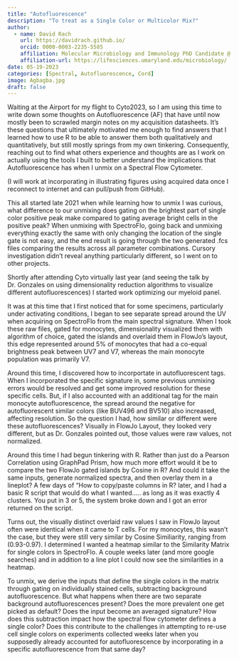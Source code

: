 ```yaml
---
title: "Autofluorescence"
description: "To treat as a Single Color or Multicolor Mix?"
author:
  - name: David Rach
    url: https://davidrach.github.io/
    orcid: 0000-0003-2235-5585
    affiliation: Molecular Microbiology and Immunology PhD Candidate @ University      of Maryland, School of Medicine 
    affiliation-url: https://lifesciences.umaryland.edu/microbiology/ 
date: 05-19-2023
categories: [Spectral, Autofluorescence, Cord]
image: Agbagba.jpg
draft: false
---
```


Waiting at the Airport for my flight to Cyto2023, so I am using this time to write down some thoughts on Autofluorescence (AF) that have until now mostly been to scrawled margin notes on my acquisition datasheets. It's these questions that ultimately motivated me enough to find answers that I learned how to use R to be able to answer them both qualitatively and quantitatively, but still mostly springs from my own tinkering. Consequently, reaching out to find what others experience and thoughts are as I work on actually using the tools I built to better understand the implications that Autofluorescence has when I unmix on a Spectral Flow Cytometer.

(I will work at incorporating in illustrating figures using acquired data once I reconnect to internet and can pull/push from GitHub).

This all started late 2021 when while learning how to unmix I was curious, what difference to our unmixing does gating on the brightest part of single color positive peak make compared to gating average bright cells in the positive peak? When unmixing with SpectroFlo, going back and unmixing everything exactly the same with only changing the location of the single gate is not easy, and the end result is going through the two generated .fcs files comparing the results across all parameter combinations. Cursory investigation didn't reveal anything particularly different, so I went on to other projects.

Shortly after attending Cyto virtually last year (and seeing the talk by Dr. Gonzales on using dimensionality reduction algorithms to visualize different autofluorescences) I started work optimizing our myeloid panel.

It was at this time that I first noticed that for some specimens, particularly under activating conditions, I began to see separate spread around the UV when acquiring on SpectroFlo from the main spectral signature. When I took these raw files, gated for monocytes, dimensionality visualized them with algorithm of choice, gated the islands and overlaid them in FlowJo's layout, this edge represented around 5% of monocytes that had a co-equal brightness peak between UV7 and V7, whereas the main monocyte population was primarily V7.

Around this time, I discovered how to incorportate in autofluorescent tags. When I incorporated the specific signature in, some previous unmixing errors would be resolved and get some improved resolution for these specific cells. But, if I also accounted with an additional tag for the main monocyte autofluorescence, the spread around the negative for autofluorescent similar colors (like BUV496 and BV510) also increased, affecting resolution. So the question I had, how similar or different were these autofluorescences? Visually in FlowJo Layout, they looked very different, but as Dr. Gonzales pointed out, those values were raw values, not normalized.

Around this time I had begun tinkering with R. Rather than just do a Pearson Correlation using GraphPad Prism, how much more effort would it be to compare the two FlowJo gated islands by Cosine in R? And could it take the same inputs, generate normalized spectra, and then overlay them in a lineplot? A few days of "How to copy/paste columns in R? later, and I had a basic R script that would do what I wanted..... as long as it was exactly 4 clusters. You put in 3 or 5, the system broke down and I got an error returned on the script.

Turns out, the visually distinct overlaid raw values I saw in FlowJo layout often were identical when it came to T cells. For my monocytes, this wasn't the case, but they were still very similar by Cosine Similiarity, ranging from (0.93-0.97). I determined I wanted a heatmap similar to the Similarity Matrix for single colors in SpectroFlo. A couple weeks later (and more google searches) and in addition to a line plot I could now see the similarities in a heatmap.

To unmix, we derive the inputs that define the single colors in the matrix through gating on individually stained cells, subtracting background autofluorescence. But what happens when there are two separate background autofluorescences present? Does the more prevalent one get picked as default? Does the input become an averaged signature? How does this subtraction impact how the spectral flow cytometer defines a single color? Does this contribute to the challenges in attempting to re-use cell single colors on experiments collected weeks later when you supposedly already accounted for autofluorescence by incorporating in a specific autofluorescence from that same day?
